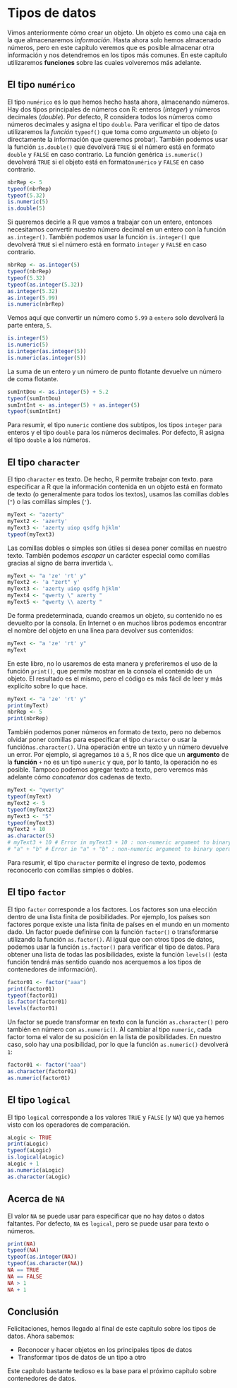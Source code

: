 # Tipos de datos {#dataType1}

Vimos anteriormente cómo crear un objeto. Un objeto es como una caja en la que almacenaremos *información*. Hasta ahora solo hemos almacenado números, pero en este capítulo veremos que es posible almacenar otra información y nos detendremos en los tipos más comunes. En este capítulo utilizaremos **funciones** sobre las cuales volveremos más adelante.

## El tipo `numérico`

El tipo `numérico` es lo que hemos hecho hasta ahora, almacenando números. Hay dos tipos principales de números con R: enteros (*integer*) y números decimales (*double*). Por defecto, R considera todos los números como números decimales y asigna el tipo `double`.
Para verificar el tipo de datos utilizaremos la *función* `typeof()` que toma como *argumento* un objeto (o directamente la información que queremos probar). También podemos usar la función `is.double()` que devolverá `TRUE` si el número está en formato `double` y `FALSE` en caso contrario. La función genérica `is.numeric()` devolverá `TRUE` si el objeto está en formato` numérico` y `FALSE` en caso contrario.

```r
nbrRep <- 5
typeof(nbrRep)
typeof(5.32)
is.numeric(5)
is.double(5)
```

Si queremos decirle a R que vamos a trabajar con un entero, entonces necesitamos convertir nuestro número decimal en un entero con la función `as.integer()`. También podemos usar la función `is.integer()` que devolverá `TRUE` si el número está en formato `integer` y `FALSE` en caso contrario.

```r
nbrRep <- as.integer(5)
typeof(nbrRep)
typeof(5.32)
typeof(as.integer(5.32))
as.integer(5.32)
as.integer(5.99)
is.numeric(nbrRep)
```

Vemos aquí que convertir un número como `5.99` a `entero` solo devolverá la parte entera, `5`.

```r
is.integer(5)
is.numeric(5)
is.integer(as.integer(5))
is.numeric(as.integer(5))
```

La suma de un entero y un número de punto flotante devuelve un número de coma flotante.

```r
sumIntDou <- as.integer(5) + 5.2
typeof(sumIntDou)
sumIntInt <- as.integer(5) + as.integer(5)
typeof(sumIntInt)
```

Para resumir, el tipo `numeric` contiene dos subtipos, los tipos `integer` para enteros y el tipo `double` para los números decimales. Por defecto, R asigna el tipo `double` a los números.

## El tipo `character`

El tipo `character` es texto. De hecho, R permite trabajar con texto. para especificar a R que la información contenida en un objeto está en formato de texto (o generalmente para todos los textos), usamos las comillas dobles (`"`) o las comillas simples (`'`).

```r
myText <- "azerty"
myText2 <- 'azerty'
myText3 <- 'azerty uiop qsdfg hjklm'
typeof(myText3)
```

Las comillas dobles o simples son útiles si desea poner comillas en nuestro texto. También podemos *escapar* un carácter especial como comillas gracias al signo de barra invertida `\`.

```r
myText <- "a 'ze' 'rt' y"
myText2 <- 'a "zert" y'
myText3 <- 'azerty uiop qsdfg hjklm'
myText4 <- "qwerty \" azerty "
myText5 <- "qwerty \\ azerty "
```

De forma predeterminada, cuando creamos un objeto, su contenido no es devuelto por la consola. En Internet o en muchos libros podemos encontrar el nombre del objeto en una línea para devolver sus contenidos:

```r
myText <- "a 'ze' 'rt' y"
myText
```

En este libro, no lo usaremos de esta manera y preferiremos el uso de la función `print()`, que permite mostrar en la consola el contenido de un objeto. El resultado es el mismo, pero el código es más fácil de leer y más explícito sobre lo que hace.

```r
myText <- "a 'ze' 'rt' y"
print(myText)
nbrRep <- 5
print(nbrRep)
```

También podemos poner números en formato de texto, pero no debemos olvidar poner comillas para especificar el tipo `character` o usar la función` as.character()`. Una operación entre un texto y un número devuelve un error. Por ejemplo, si agregamos `10` a `5`, R nos dice que un **argumento** de la **función** `+` no es un tipo `numeric` y que, por lo tanto, la operación no es posible. Tampoco podemos agregar texto a texto, pero veremos más adelante cómo *concatenar* dos cadenas de texto.

```r
myText <- "qwerty"
typeof(myText)
myText2 <- 5
typeof(myText2)
myText3 <- "5"
typeof(myText3)
myText2 + 10
as.character(5)
# myText3 + 10 # Error in myText3 + 10 : non-numeric argument to binary operator
# "a" + "b" # Error in "a" + "b" : non-numeric argument to binary operator
```

Para resumir, el tipo `character` permite el ingreso de texto, podemos reconocerlo con comillas simples o dobles.

## El tipo `factor`

El tipo `factor` corresponde a los factores. Los factores son una elección dentro de una lista finita de posibilidades. Por ejemplo, los países son factores porque existe una lista finita de países en el mundo en un momento dado. Un factor puede definirse con la función `factor()` o transformarse utilizando la función `as.factor()`. Al igual que con otros tipos de datos, podemos usar la función `is.factor()` para verificar el tipo de datos. Para obtener una lista de todas las posibilidades, existe la función `levels()` (esta función tendrá más sentido cuando nos acerquemos a los tipos de contenedores de información).

```r
factor01 <- factor("aaa")
print(factor01)
typeof(factor01)
is.factor(factor01)
levels(factor01)
```

Un factor se puede transformar en texto con la función `as.character()` pero también en número con `as.numeric()`. Al cambiar al tipo `numeric`, cada factor toma el valor de su posición en la lista de posibilidades. En nuestro caso, solo hay una posibilidad, por lo que la función `as.numeric()` devolverá `1`:

```r
factor01 <- factor("aaa")
as.character(factor01)
as.numeric(factor01)
```

## El tipo `logical`

El tipo `logical` corresponde a los valores `TRUE` y `FALSE` (y `NA`) que ya hemos visto con los operadores de comparación.

```r
aLogic <- TRUE
print(aLogic)
typeof(aLogic)
is.logical(aLogic)
aLogic + 1
as.numeric(aLogic)
as.character(aLogic)
```

## Acerca de `NA`

El valor `NA` se puede usar para especificar que no hay datos o datos faltantes. Por defecto, `NA` es `logical`, pero se puede usar para texto o números.

```r
print(NA)
typeof(NA)
typeof(as.integer(NA))
typeof(as.character(NA))
NA == TRUE
NA == FALSE
NA > 1
NA + 1
```

## Conclusión

Felicitaciones, hemos llegado al final de este capítulo sobre los tipos de datos. Ahora sabemos:

* Reconocer y hacer objetos en los principales tipos de datos
* Transformar tipos de datos de un tipo a otro

Este capítulo bastante tedioso es la base para el próximo capítulo sobre contenedores de datos.
